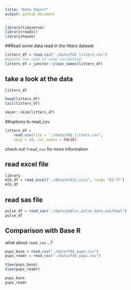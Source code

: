 ```yaml
---
title: "Data Import"
output: github_document
---
```


```r
library(tidyverse)
library(readxl)
library(haven)
```

##Read some data
read in the litters dataset
```r
litters_df = read.csv("./data/FAS_litters.csv")
#update the name of some variables#
litters_df = janitor::clean_names(litters_df)

```
## take a look at the data
```r
litters_df
```

```r
head(litters_df)
tail(litters_df)
```
```r
skimr::skim(litters_df)
```


##options to read_csv
```r
litters_df = 
    read_csv(file = "./data/FAS_litters.csv",
    skip = 10, col_names = FALSE)
```
check out `?read_csv` for more information


## read excel file

```r
library
mlb_df = read_excel("./data/mlb11.xlsx", rang= "A1:f7")
mlb_df
```

## read sas file
```r
pulse_df = read_sas("./data/public_pulse_data.sas7bdat")
pulse_df
```


## Comparison with Base R
what about `read_csv` ...?
```r
pups_base = read.csv("./data/FAS_pups.csv")
pups_readr = read_csv("./data/FAS_pups.csv")

View(pups_base)
View(pups_readr)

pups_base
pups_readr
```



